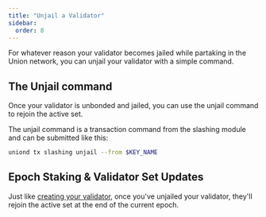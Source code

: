 ```yaml
---
title: "Unjail a Validator"
sidebar:
  order: 8
---
```


For whatever reason your validator becomes jailed while partaking in the Union network, you can unjail your validator with a simple command.

## The Unjail command

Once your validator is unbonded and jailed, you can use the unjail command to rejoin the active set.

The unjail command is a transaction command from the slashing module and can be submitted like this:

```sh
uniond tx slashing unjail --from $KEY_NAME
```

## Epoch Staking & Validator Set Updates

Just like [creating your validator](/docs/joining-testnet/creating-validators/#epoch-staking--validator-set-updates), once you've unjailed your validator, they'll rejoin the active set at the end of the current epoch.
